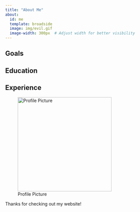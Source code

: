 ```yaml
---
title: "About Me"
about:
  id: me
  template: broadside
  image: img/evil.gif
  image-width: 300px  # Adjust width for better visibility
---
```


:::{#me}

## Goals

## Education

## Experience

![Profile Picture](img/evil.gif){ width=300px height=auto }

:::

Thanks for checking out my website!
